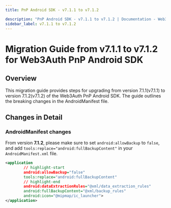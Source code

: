 ```yaml
---
title: PnP Android SDK - v7.1.1 to v7.1.2

description: "PnP Android SDK - v7.1.1 to v7.1.2 | Documentation - Web3Auth"
sidebar_label: v7.1.1 to v7.1.2
---
```



# Migration Guide from v7.1.1 to v7.1.2 for Web3Auth PnP Android SDK

## Overview

This migration guide provides steps for upgrading from version 7.1.1(v7.1.1) to version
7.1.2(v7.1.2) of the Web3Auth PnP Android SDK. The guide outlines the breaking changes in the
AndroidManifest file.

## Changes in Detail

### AndroidManifest changes

From version **7.1.2**, please make sure to set `android:allowBackup` to `false`, and add
`tools:replace="android:fullBackupContent"` in your `AndroidManifest.xml` file.

```xml
<application
        // highlight-start
        android:allowBackup="false"
        tools:replace="android:fullBackupContent"
        // highlight-end
        android:dataExtractionRules="@xml/data_extraction_rules"
        android:fullBackupContent="@xml/backup_rules"
        android:icon="@mipmap/ic_launcher">
</application>
```
